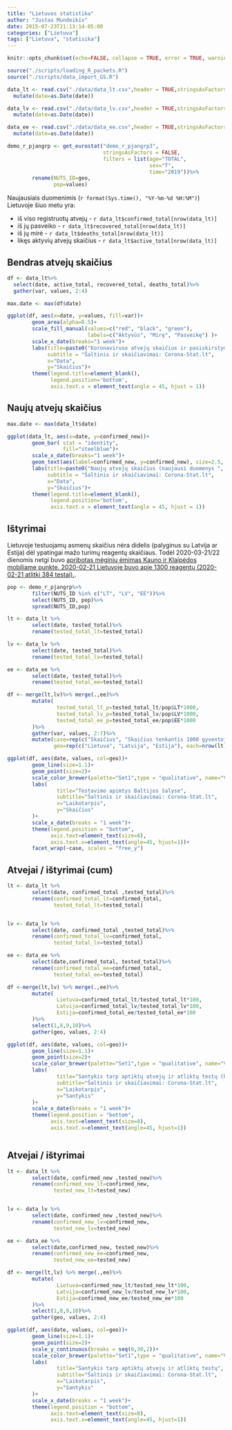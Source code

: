 ```yaml
---
title: "Lietuvos statistika"
author: "Justas Mundeikis"
date: 2015-07-23T21:13:14-05:00
categories: ["Lietuva"]
tags: ["Lietuva", "statisika"]
---
```


```r
knitr::opts_chunk$set(echo=FALSE, collapse = TRUE, error = TRUE, warning = FALSE, message = FALSE)
```

```r
source("./scripts/loading_R_packets.R")
source("./scripts/data_import_GS.R")
```

```r
data_lt <- read.csv("./data/data_lt.csv",header = TRUE,stringsAsFactors = FALSE)%>%
  mutate(date=as.Date(date))

data_lv <- read.csv("./data/data_lv.csv",header = TRUE,stringsAsFactors = FALSE)%>%
  mutate(date=as.Date(date))

data_ee <- read.csv("./data/data_ee.csv",header = TRUE,stringsAsFactors = FALSE)%>%
  mutate(date=as.Date(date))

demo_r_pjangrp <- get_eurostat("demo_r_pjangrp3", 
                               stringsAsFactors = FALSE, 
                               filters = list(age="TOTAL",
                                              sex="T",
                                              time="2019"))%>%
        rename(NUTS_ID=geo,
               pop=values)
```

Naujausiais duomenimis (`r format(Sys.time(), "%Y-%m-%d %H:%M")`) Lietuvoje šiuo metu yra:
        
* iš viso registruotų atvejų - `r data_lt$confirmed_total[nrow(data_lt)]`
* iš jų pasveiko - `r data_lt$recovered_total[nrow(data_lt)] `
* iš jų mirė - `r data_lt$deaths_total[nrow(data_lt)]`
* likęs aktyvių atvejų  skaičius - `r data_lt$active_total[nrow(data_lt)] `

## Bendras atvejų skaičius
```r

df <- data_lt%>%
  select(date, active_total, recovered_total, deaths_total)%>%
  gather(var, values, 2:4)

max.date <- max(df$date)

ggplot(df, aes(x=date, y=values, fill=var))+
        geom_area(alpha=0.5)+
        scale_fill_manual(values=c("red", "black", "green"),
                          labels=c("Aktyvūs", "Mirę", "Pasveikę") )+
        scale_x_date(breaks="1 week")+
        labs(title=paste0("Koronaviruso atvejų skaičius ir pasiskirstymas (naujausi duomenys ", max.date, ")"),
             subtitle = "Šaltinis ir skaičiavimai: Corona-Stat.lt",
             x="Data",
             y="Skaičius")+
        theme(legend.title=element_blank(),
              legend.position='bottom',
              axis.text.x = element_text(angle = 45, hjust = 1))
```

## Naujų atvejų skaičius
```r
max.date <- max(data_lt$date)

ggplot(data_lt, aes(x=date, y=confirmed_new))+
        geom_bar( stat = "identity",
                  fill="steelblue")+
        scale_x_date(breaks="1 week")+
        geom_text(aes(label=confirmed_new, y=confirmed_new), size=2.5, vjust=-0.5)+
        labs(title=paste0("Naujų atvejų skaičius (naujausi duomenys ", max.date, ")"),
             subtitle = "Šaltinis ir skaičiavimai: Corona-Stat.lt",
             x="Data",
             y="Skaičius")+
        theme(legend.title=element_blank(),
              legend.position='bottom',
              axis.text.x = element_text(angle = 45, hjust = 1))
```

## Ištyrimai

Lietuvoje testuojamų asmenų skaičius nėra didelis (palyginus su Latvija ar Estija) dėl ypatingai mažo turimų reagentų skaičiaus. Todėl 2020-03-21/22 dienomis netgi buvo [apribotas mėginių ėmimas Kauno ir Klaipėdos mobiliame punkte. 2020-02-21 Lietuvoje buvo apie 1300 reagentų (2020-02-21 atlitki 384 testai).](https://www.15min.lt/naujiena/aktualu/lietuva/likus-700-reagentu-gali-buti-tiriami-ne-visi-eminiai-is-mobiliosios-patikros-punktu-56-1293308). 

```r
pop <- demo_r_pjangrp%>%
        filter(NUTS_ID %in% c("LT", "LV", "EE"))%>%
        select(NUTS_ID, pop)%>%
        spread(NUTS_ID,pop)

lt <- data_lt %>%
        select(date, tested_total)%>%
        rename(tested_total_lt=tested_total)

lv <- data_lv %>%
        select(date, tested_total)%>%
        rename(tested_total_lv=tested_total)

ee <- data_ee %>%
        select(date, tested_total)%>%
        rename(tested_total_ee=tested_total)

df <- merge(lt,lv)%>% merge(.,ee)%>%
        mutate(
                tested_total_lt_p=tested_total_lt/pop$LT*1000,
                tested_total_lv_p=tested_total_lv/pop$LV*1000,
                tested_total_ee_p=tested_total_ee/pop$EE*1000
        )%>%
        gather(var, values, 2:7)%>%
        mutate(case=rep(c("Skaičius", "Skaičius tenkantis 1000 gyventojų"), each=nrow(.)/2),
               geo=rep(c("Lietuva", "Latvija", "Estija"), each=nrow(lt), times=2))

ggplot(df, aes(date, values, col=geo))+
        geom_line(size=1.1)+
        geom_point(size=2)+
        scale_color_brewer(palette="Set1",type = "qualitative", name="Valstybės")+
        labs(
                title="Testavimo apimtys Baltijos šalyse",
                subtitle="Šaltinis ir skaičiavimai: Corona-Stat.lt",
                x="Laikotarpis",
                y="Skaičius"
        )+
        scale_x_date(breaks = "1 week")+
        theme(legend.position = "bottom",
              axis.text=element_text(size=8),
              axis.text.x=element_text(angle=45, hjust=1))+
        facet_wrap(~case, scales = "free_y")
```

## Atvejai / ištyrimai (cum)

```r
lt <- data_lt %>%
        select(date, confirmed_total ,tested_total)%>%
        rename(confirmed_total_lt=confirmed_total,
               tested_total_lt=tested_total)


lv <- data_lv %>%
        select(date, confirmed_total ,tested_total)%>%
        rename(confirmed_total_lv=confirmed_total,
               tested_total_lv=tested_total)

ee <- data_ee %>%
        select(date,confirmed_total, tested_total)%>%
        rename(confirmed_total_ee=confirmed_total,
               tested_total_ee=tested_total)

df <-merge(lt,lv) %>% merge(.,ee)%>%
        mutate(
                Lietuva=confirmed_total_lt/tested_total_lt*100,
                Latvija=confirmed_total_lv/tested_total_lv*100,
                Estija=confirmed_total_ee/tested_total_ee*100
        )%>%
        select(1,8,9,10)%>%
        gather(geo, values, 2:4)

ggplot(df, aes(date, values, col=geo))+
        geom_line(size=1.1)+
        geom_point(size=2)+
        scale_color_brewer(palette="Set1",type = "qualitative", name="Valstybės")+
        labs(
                title="Santykis tarp aptiktų atvejų ir atliktų testų (kumuliatyvūs)",
                subtitle="Šaltinis ir skaičiavimai: Corona-Stat.lt",
                x="Laikotarpis",
                y="Santykis"
        )+
        scale_x_date(breaks = "1 week")+
        theme(legend.position = "bottom",
              axis.text=element_text(size=8),
              axis.text.x=element_text(angle=45, hjust=1))



```


## Atvejai / ištyrimai

```r
lt <- data_lt %>%
        select(date, confirmed_new ,tested_new)%>%
        rename(confirmed_new_lt=confirmed_new,
               tested_new_lt=tested_new)


lv <- data_lv %>%
        select(date, confirmed_new ,tested_new)%>%
        rename(confirmed_new_lv=confirmed_new,
               tested_new_lv=tested_new)

ee <- data_ee %>%
        select(date,confirmed_new, tested_new)%>%
        rename(confirmed_new_ee=confirmed_new,
               tested_new_ee=tested_new)

df <- merge(lt,lv) %>% merge(.,ee)%>%
        mutate(
                Lietuva=confirmed_new_lt/tested_new_lt*100,
                Latvija=confirmed_new_lv/tested_new_lv*100,
                Estija=confirmed_new_ee/tested_new_ee*100
        )%>%
        select(1,8,9,10)%>%
        gather(geo, values, 2:4)

ggplot(df, aes(date, values, col=geo))+
        geom_line(size=1.1)+
        geom_point(size=2)+
        scale_y_continuous(breaks = seq(0,30,2))+
        scale_color_brewer(palette="Set1",type = "qualitative", name="Valstybės")+
        labs(
                title="Santykis tarp aptiktų atvejų ir atliktų testų",
                subtitle="Šaltinis ir skaičiavimai: Corona-Stat.lt",
                x="Laikotarpis",
                y="Santykis"
        )+
        scale_x_date(breaks = "1 week")+
        theme(legend.position = "bottom",
              axis.text=element_text(size=8),
              axis.text.x=element_text(angle=45, hjust=1))



```